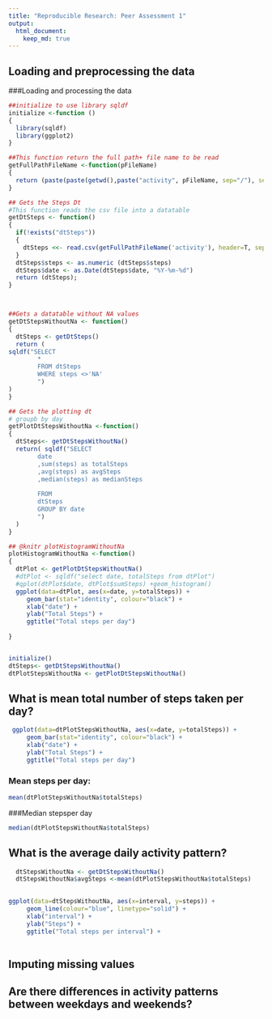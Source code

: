 ```yaml
---
title: "Reproducible Research: Peer Assessment 1"
output: 
  html_document:
    keep_md: true
---
```



## Loading and preprocessing the data

###Loading and processing the data
```r
##initialize to use library sqldf
initialize <-function ()
{
  library(sqldf)
  library(ggplot2)
}

##This function return the full path+ file name to be read
getFullPathFileName <-function(pFileName)
{
  return (paste(paste(getwd(),paste("activity", pFileName, sep="/"), sep="/"), ".csv" , sep=""))
}

## Gets the Steps Dt
#This function reads the csv file into a datatable
getDtSteps <- function()
{ 
  if(!exists("dtSteps"))
  {
    dtSteps <<- read.csv(getFullPathFileName('activity'), header=T, sep=",")
  }
  dtSteps$steps <- as.numeric (dtSteps$steps)
  dtSteps$date <- as.Date(dtSteps$date, "%Y-%m-%d")    
  return (dtSteps);  
}



##Gets a datatable without NA values
getDtStepsWithoutNa <- function()
{
  dtSteps <- getDtSteps()  
  return (
sqldf("SELECT 
        *
        FROM dtSteps 
        WHERE steps <>'NA'
        ")
)
}

## Gets the plotting dt
# groupb by day
getPlotDtStepsWithoutNa <-function()
{
  dtSteps<- getDtStepsWithoutNa()
  return( sqldf("SELECT 
        date
        ,sum(steps) as totalSteps
        ,avg(steps) as avgSteps
        ,median(steps) as medianSteps
         
        FROM
        dtSteps
        GROUP BY date
        ")
  )
}

## @knitr plotHistogramWithoutNa
plotHistogramWithoutNa <-function()
{
  dtPlot <- getPlotDtStepsWithoutNa()
  #dtPlot <- sqldf("select date, totalSteps from dtPlot")
  #qplot(dtPlot$date, dtPlot$sumSteps) +geom_histogram()
  ggplot(data=dtPlot, aes(x=date, y=totalSteps)) + 
     geom_bar(stat="identity", colour="black") +
     xlab("date") +
     ylab("Total Steps") +
     ggtitle("Total steps per day")  
 
}


initialize()
dtSteps<- getDtStepsWithoutNa()
dtPlotStepsWithoutNa <- getPlotDtStepsWithoutNa()

```

## What is mean total number of steps taken per day?

```r
 ggplot(data=dtPlotStepsWithoutNa, aes(x=date, y=totalSteps)) + 
     geom_bar(stat="identity", colour="black") +
     xlab("date") +
     ylab("Total Steps") +
     ggtitle("Total steps per day")  

```

### Mean steps per day:
```r
mean(dtPlotStepsWithoutNa$totalSteps)
```

###Median stepsper day
```r
median(dtPlotStepsWithoutNa$totalSteps)  
```

## What is the average daily activity pattern?
```r
  dtStepsWithoutNa <- getDtStepsWithoutNa()
  dtStepsWithoutNa$avgSteps <-mean(dtPlotStepsWithoutNa$totalSteps)
 

ggplot(data=dtStepsWithoutNa, aes(x=interval, y=steps)) + 
     geom_line(colour="blue", linetype="solid") +
     xlab("interval") +
     ylab("Steps") +
     ggtitle("Total steps per interval") +
     
```

## Imputing missing values



## Are there differences in activity patterns between weekdays and weekends?
